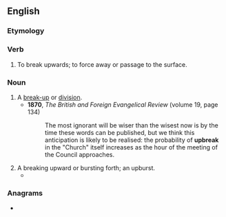 ==English==

===Etymology===
{{prefix|en|up|break}}

===Verb===
{{en-verb|||upbroke|upbroken}}

# {{lb|en|intransitive}} To break upwards; to force away or passage to the surface.

===Noun===
{{en-noun}}

# A [[break-up]] or [[division]].
#* '''1870''', ''The British and Foreign Evangelical Review'' (volume 19, page 134)
#*: The most ignorant will be wiser than the wisest now is by the time these words can be published, but we think this anticipation is likely to be realised: the probability of '''upbreak''' in the "Church" itself increases as the hour of the meeting of the Council approaches.
# A breaking upward or bursting forth; an upburst.
#* {{RQ:Browning Aurora Leigh|book=7|text=the '''upbreak''' of the fountains of my heart}}

===Anagrams===
* {{anagrams|en|a=abekpru|break up|break-up|breakup}}